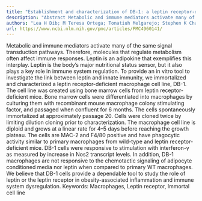 ```yaml
---
title: "Establishment and characterization of DB-1: a leptin receptor-deficient murine macrophage cell line"
description: "Abstract Metabolic and immune mediators activate many of the same signal transduction pathways. Therefore, molecules that regulate metabolism often affect immune responses. Leptin is an adipokine that..."
authors: "Lea H Dib; M Teresa Ortega; Tonatiuh Melgarejo; Stephen K Chapes"
url: https://www.ncbi.nlm.nih.gov/pmc/articles/PMC4960141/
---
```


Metabolic and immune mediators activate many of the same signal transduction pathways. Therefore, molecules that regulate metabolism often affect immune responses. Leptin is an adipokine that exemplifies this interplay. Leptin is the body’s major nutritional status sensor, but it also plays a key role in immune system regulation. To provide an in vitro tool to investigate the link between leptin and innate immunity, we immortalized and characterized a leptin receptor-deficient macrophage cell line, DB-1. The cell line was created using bone marrow cells from leptin receptor-deficient mice. Bone marrow cells were differentiated into macrophages by culturing them with recombinant mouse macrophage colony stimulating factor, and passaged when confluent for 6 months. The cells spontaneously immortalized at approximately passage 20. Cells were cloned twice by limiting dilution cloning prior to characterization. The macrophage cell line is diploid and grows at a linear rate for 4–5 days before reaching the growth plateau. The cells are MAC-2 and F4/80 positive and have phagocytic activity similar to primary macrophages from wild-type and leptin receptor-deficient mice. DB-1 cells were responsive to stimulation with interferon-γ as measured by increase in Nos2 transcript levels. In addition, DB-1 macrophages are not responsive to the chemotactic signaling of adipocyte conditioned media nor leptin when compared to primary WT macrophages. We believe that DB-1 cells provide a dependable tool to study the role of leptin or the leptin receptor in obesity-associated inflammation and immune system dysregulation. Keywords: Macrophages, Leptin receptor, Immortal cell line
